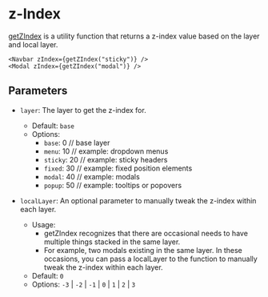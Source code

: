 
<Meta title="z-Index" />

# z-Index

[getZIndex](https://cambly-syntax.vercel.app/?path=/docs/z-index--docs) is a utility function that returns a z-index value based on the layer and local layer.

```
<Navbar zIndex={getZIndex("sticky")} />
<Modal zIndex={getZIndex("modal")} />
```

## Parameters

- `layer`: The layer to get the z-index for.

  - Default: `base`
  - Options:
    - `base`: 0 // base layer
    - `menu`: 10 // example: dropdown menus
    - `sticky`: 20 // example: sticky headers
    - `fixed`: 30 // example: fixed position elements
    - `modal`: 40 // example: modals
    - `popup`: 50 // example: tooltips or popovers

- `localLayer`: An optional parameter to manually tweak the z-index within each layer.
  - Usage:
    - getZIndex recognizes that there are occasional needs to have multiple things stacked in the same layer.
    - For example, two modals existing in the same layer. In these occasions, you can pass a localLayer to the function to manually tweak the z-index within each layer.
  - Default: `0`
  - Options: `-3` | `-2` | `-1` | `0` | `1` | `2` | `3`

<ZIndex />
